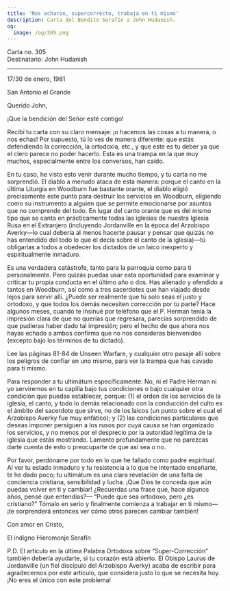 ```yaml
---
title: 'Nos echaron, supercorrecto, trabaja en ti mismo'
description: Carta del Bendito Serafín a John Hudanish.
og:
  image: /og/305.png
---
```


<div style={{textAlign:'right', fontFamily:'monospace'}}>Carta no. 305</div>
<div style={{textAlign:'left', fontFamily:'monospace'}}>Destinatario: John Hudanish</div>

---

17/30 de enero, 1981

San Antonio el Grande

Querido John,

¡Que la bendición del Señor esté contigo!

Recibí tu carta con su claro mensaje: ¡o hacemos las cosas a tu manera, o nos echas! Por supuesto, tú lo ves de manera diferente: que estás defendiendo la corrección, la ortodoxia, etc., y que este es tu deber ya que el clero parece no poder hacerlo. Esta es una trampa en la que muy muchos, especialmente entre los conversos, han caído.

En tu caso, he visto esto venir durante mucho tiempo, y tu carta no me sorprendió. El diablo a menudo ataca de esta manera: porque el canto en la última Liturgia en Woodburn fue bastante orante, el diablo eligió precisamente este punto para destruir los servicios en Woodburn, eligiendo como su instrumento a alguien que se permite emocionarse por asuntos que no comprende del todo. En lugar del canto orante que es del mismo tipo que se canta en prácticamente todas las iglesias de nuestra Iglesia Rusa en el Extranjero (incluyendo Jordanville en la época del Arzobispo Averky—lo cual debería al menos hacerte pausar y pensar que quizás no has entendido del todo lo que él decía sobre el canto de la iglesia)—tú obligarías a todos a obedecer los dictados de un laico inexperto y espiritualmente inmaduro.

Es una verdadera catástrofe, tanto para la parroquia como para ti personalmente. Pero quizás puedas usar esta oportunidad para examinar y criticar tu propia conducta en el último año o dos. Has alienado y ofendido a tantos en Woodburn, así como a tres sacerdotes que han viajado desde lejos para servir allí. ¿Puede ser realmente que tú solo seas el justo y ortodoxo, y que todos los demás necesiten corrección por tu parte? Hace algunos meses, cuando te insinué por teléfono que el P. Herman tenía la impresión clara de que no querías que regresara, parecías sorprendido de que pudieras haber dado tal impresión; pero el hecho de que ahora nos hayas echado a ambos confirma que no nos consideras bienvenidos (excepto bajo los términos de tu dictado).

Lee las páginas 81-84 de Unseen Warfare, y cualquier otro pasaje allí sobre los peligros de confiar en uno mismo, para ver la trampa que has cavado para ti mismo.

Para responder a tu ultimátum específicamente: No, ni el Padre Herman ni yo serviremos en tu capilla bajo tus condiciones o bajo cualquier otra condición que puedas establecer, porque: (1) el orden de los servicios de la iglesia, el canto, y todo lo demás relacionado con la conducción del culto es el ámbito del sacerdote que sirve, no de los laicos (un punto sobre el cual el Arzobispo Averky fue muy enfático); y (2) las condiciones particulares que deseas imponer persiguen a los rusos por cuya causa se han organizado los servicios, y no menos por el desprecio por la autoridad legítima de la iglesia que estás mostrando. Lamento profundamente que no parezcas darte cuenta de esto o preocuparte de que así sea o no.

Por favor, perdóname por todo en lo que he fallado como padre espiritual. Al ver tu estado inmaduro y tu resistencia a lo que he intentado enseñarte, te he dado poco; tu ultimátum es una clara revelación de una falta de conciencia cristiana, sensibilidad y lucha. ¡Que Dios te conceda que aún puedas volver en ti y cambiar! ¿Recuerdas una frase que, hace algunos años, pensé que entendías?— “Puede que sea ortodoxo, pero ¿es cristiano?” Tómalo en serio y finalmente comienza a trabajar en ti mismo—¡te sorprenderá entonces ver cómo otros parecen cambiar también!

Con amor en Cristo,

El indigno Hieromonje Serafín

P.D. El artículo en la última Palabra Ortodoxa sobre “Super-Corrección” también debería ayudarte, si tu corazón está abierto. El Obispo Laurus de Jordanville (un fiel discípulo del Arzobispo Averky) acaba de escribir para agradecernos por este artículo, que considera justo lo que se necesita hoy. ¡No eres el único con este problema!
